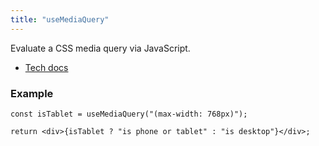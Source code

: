 ```yaml
---
title: "useMediaQuery"
---
```


Evaluate a CSS media query via JavaScript.

- [Tech docs](/sdks/tech-doc/modules/orderly_network_hooks#usemediaquery)

### Example

```tsx
const isTablet = useMediaQuery("(max-width: 768px)");

return <div>{isTablet ? "is phone or tablet" : "is desktop"}</div>;
```
